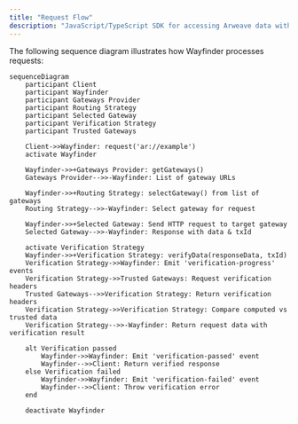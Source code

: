 ```yaml
---
title: "Request Flow"
description: "JavaScript/TypeScript SDK for accessing Arweave data with built-in verification and gateway routing"
---
```


The following sequence diagram illustrates how Wayfinder processes requests:

```mermaid
sequenceDiagram
    participant Client
    participant Wayfinder
    participant Gateways Provider
    participant Routing Strategy
    participant Selected Gateway
    participant Verification Strategy
    participant Trusted Gateways

    Client->>Wayfinder: request('ar://example')
    activate Wayfinder

    Wayfinder->>+Gateways Provider: getGateways()
    Gateways Provider-->>-Wayfinder: List of gateway URLs

    Wayfinder->>+Routing Strategy: selectGateway() from list of gateways
    Routing Strategy-->>-Wayfinder: Select gateway for request

    Wayfinder->>+Selected Gateway: Send HTTP request to target gateway
    Selected Gateway-->>-Wayfinder: Response with data & txId

    activate Verification Strategy
    Wayfinder->>+Verification Strategy: verifyData(responseData, txId)
    Verification Strategy->>Wayfinder: Emit 'verification-progress' events
    Verification Strategy->>Trusted Gateways: Request verification headers
    Trusted Gateways-->>Verification Strategy: Return verification headers
    Verification Strategy->>Verification Strategy: Compare computed vs trusted data
    Verification Strategy-->>-Wayfinder: Return request data with verification result

    alt Verification passed
        Wayfinder->>Wayfinder: Emit 'verification-passed' event
        Wayfinder-->>Client: Return verified response
    else Verification failed
        Wayfinder->>Wayfinder: Emit 'verification-failed' event
        Wayfinder-->>Client: Throw verification error
    end

    deactivate Wayfinder
```